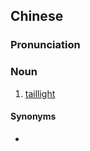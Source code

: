 {{also|后灯}}
==Chinese==
{{zh-forms|s=后灯}}

===Pronunciation===
{{zh-pron
|m=hòudēng
|c=hau6 dang1
|cat=n
}}

===Noun===
{{zh-noun}}

# [[taillight]]

====Synonyms====
* {{zh-l|尾燈}}